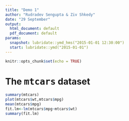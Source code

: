 ---
title: "Demo 1"
author: "Rudradev Sengupta & Ziv Shkedy"
date: "29 September"
output:
  html_document: default
  pdf_document: default
params:
  snapshot: lubridate::ymd_hms("2015-01-01 12:30:00")
  start: lubridate::ymd("2015-01-01")
---

```{r setup, include=FALSE}
knitr::opts_chunk$set(echo = TRUE)
```

# The <tt>mtcars</tt> dataset

```{r}
summary(mtcars)
plot(mtcars$wt,mtcars$mpg)
mean(mtcars$mpg)
fit.lm<-lm(mtcars$mpg~mtcars$wt)
summary(fit.lm)
```
